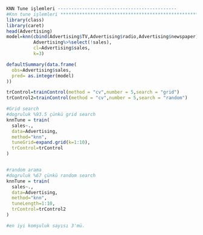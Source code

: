 ```{r}

KNN Tune işlemleri --------------------------------------------
#Knn tune işlemleri *****************************************************************
library(class)
library(caret)
head(Advertising)
model=knn(cbind(Advertising$TV,Advertising$radio,Advertising$newspaper),
          Advertising%>%select(!sales),
          cl=Advertising$sales,
          k=3)

defaultSummary(data.frame(
  obs=Advertising$sales,
  pred= as.integer(model)
))

trControl=trainControl(method = "cv",number = 5,search = "grid")
trControl2=trainControl(method = "cv",number = 5,search = "random")

#Grid search
#dogruluk %93.5 çünkü grid search
knnTune = train(
  sales~.,
  data=Advertising,
  method="knn",
  tuneGrid=expand.grid(k=1:10),
  trControl=trControl
)


#random arama
#dogruluk %67 çünkü random search
knnTune = train(
  sales~.,
  data=Advertising,
  method="knn",
  tuneLength=1:10,
  trControl=trControl2
)

#en iyi komşuluk sayısı 3'mü.


```

